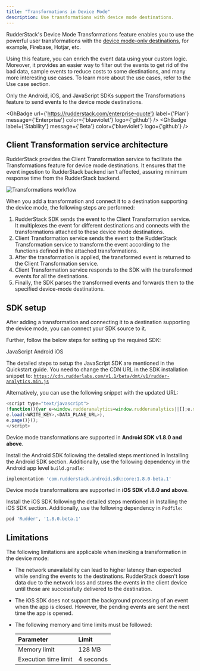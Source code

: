 ```yaml
---
title: "Transformations in Device Mode"
description: Use transformations with device mode destinations.
---
```


RudderStack's Device Mode Transformations feature enables you to use the powerful user transformations with the [device mode-only destinations](https://github.com/rudderlabs/rudder-sdk-js/tree/production/integrations), for example, Firebase, Hotjar, etc.

Using this feature, you can enrich the event data using your custom logic. Moreover, it provides an easier way to filter out the events to get rid of the bad data, sample events to reduce costs to some destinations, and many more interesting use cases. To learn more about the use cases, refer to the <Link to="/features/transformations/#use-case">Use case</Link> section.

<div class="warningBlock">
Only the <Link to="/sources/event-streams/sdks/rudderstack-android-sdk/">Android</Link>, <Link to="/sources/event-streams/sdks/rudderstack-ios-sdk/">iOS</Link>, and <Link to="/sources/event-streams/sdks/rudderstack-javascript-sdk/">JavaScript</Link>  SDKs support the Transformations feature to send events to the <Link to="/destinations/rudderstack-connection-modes/#device-mode">device mode</Link> destinations.
</div>

<GhBadge
  url={'https://rudderstack.com/enterprise-quote'}
  label={'Plan'}
  message={'Enterprise'}
  color={'blueviolet'}
  logo={'github'}
/>
<GhBadge
  label={'Stability'}
  message={'Beta'}
  color={'blueviolet'}
  logo={'github'}
/>

## Client Transformation service architecture

RudderStack provides the Client Transformation service to facilitate the Transformations feature for device mode destinations. It ensures that the event ingestion to RudderStack backend isn't affected, assuring minimum response time from the RudderStack backend.

<img src="../../assets/features/device-mode-transformations-workflow.png" alt="Transformations workflow" />

When you <Link to="#adding-a-transformation">add a transformation</Link> and connect it to a destination supporting the <Link to="/destinations/rudderstack-connection-modes/#device-mode">device mode</Link>, the following steps are performed:

1. RudderStack SDK sends the event to the Client Transformation service. It multiplexes the event for different destinations and connects with the transformations attached to these device mode destinations.
2. Client Transformation service sends the event to the RudderStack Transformation service to transform the event according to the functions defined in the attached transformations.
3. After the transformation is applied, the transformed event is returned to the Client Transformation service.
4. Client Transformation service responds to the SDK with the transformed events for all the destinations.
5. Finally, the SDK parses the transformed events and forwards them to the specified device-mode destinations.

## SDK setup

After <Link to="#adding-a-transformation">adding a transformation</Link> and <Link to="/features/transformations/#connecting-transformation-to-a-destination">connecting it to a destination</Link> supporting the device mode, you can connect your SDK source to it.

Further, follow the below steps for setting up the required SDK:

<Tabs>
  <TabList>
    <Tab>JavaScript</Tab>
    <Tab>Android</Tab>
    <Tab>iOS</Tab>
  </TabList>
    <TabPanels>
      <TabPanel>

The detailed steps to setup the JavaScript SDK are mentioned in the <Link to="/sources/event-streams/sdks/rudderstack-javascript-sdk/quick-start-guide/">Quickstart guide</Link>. You need to change the CDN URL in the SDK installation snippet to: <code class="inline-code">https://cdn.rudderlabs.com/v1.1/beta/dmt/v1/rudder-analytics.min.js</code>

Alternatively, you can use the following snippet with the updated URL:

<span>

```javascript
<script type="text/javascript">
!function(){var e=window.rudderanalytics=window.rudderanalytics||[];e.methods=["load","page","track","identify","alias","group","ready","reset","getAnonymousId","setAnonymousId","getUserId","getUserTraits","getGroupId","getGroupTraits","startSession","endSession"],e.factory=function(t){return function(){var r=Array.prototype.slice.call(arguments);return r.unshift(t),e.push(r),e}};for(var t=0;t<e.methods.length;t++){var r=e.methods[t];e[r]=e.factory(r)}e.loadJS=function(e,t){var r=document.createElement("script");r.type="text/javascript",r.async=!0,r.src="https://cdn.rudderlabs.com/v1.1/beta/dmt/v1/rudder-analytics.min.js";var a=document.getElementsByTagName("script")[0];a.parentNode.insertBefore(r,a)},e.loadJS(),
e.load(<WRITE_KEY>,<DATA_PLANE_URL>),
e.page()}();
</script>
```
</span>

</TabPanel>
<TabPanel>

<div class="infoBlock">
Device mode transformations are supported in <strong>Android SDK v1.8.0 and above</strong>.
</div>

Install the Android SDK following the detailed steps mentioned in <Link to="/sources/event-streams/sdks/rudderstack-android-sdk/#installing-the-sdk">Installing the Android SDK</Link> section. Additionally, use the following dependency in the Android app level <code class="inline-code">build.gradle</code>:
<span>

```groovy
implementation 'com.rudderstack.android.sdk:core:1.8.0-beta.1'
```
</span>
    </TabPanel>
<TabPanel>

<div class="infoBlock">
Device mode transformations are supported in <strong>iOS SDK v1.8.0 and above</strong>.
</div>

Install the iOS SDK following the detailed steps mentioned in <Link to="/sources/event-streams/sdks/rudderstack-ios-sdk/#installing-the-rudderstack-ios-sdk">Installing the iOS SDK</Link> section. Additionally, use the following dependency in <code class="inline-code">Podfile</code>:
<span>

```ruby
pod 'Rudder', '1.8.0.beta.1'
```
</span>
      </TabPanel>
    </TabPanels>
</Tabs>

## Limitations

The following limitations are applicable when invoking a transformation in the device mode:

- The network unavailability can lead to higher latency than expected while sending the events to the destinations. RudderStack doesn't lose data due to the network loss and stores the events in the client device until those are successfully delivered to the destination.

- The iOS SDK does not support the background processing of an event when the app is closed. However, the pending events are sent the next time the app is opened.

- The following memory and time limits must be followed:

    | Parameter    | Limit     |
    | :----------- | :-------- |
    | Memory limit | 128 MB      |
    | Execution time limit   | 4 seconds |

